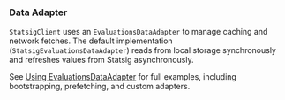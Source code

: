 ### Data Adapter

`StatsigClient` uses an `EvaluationsDataAdapter` to manage caching and network fetches. The default implementation (`StatsigEvaluationsDataAdapter`) reads from local storage synchronously and refreshes values from Statsig asynchronously.

See [Using EvaluationsDataAdapter](/client/javascript/using-evaluations-data-adapter) for full examples, including bootstrapping, prefetching, and custom adapters.
